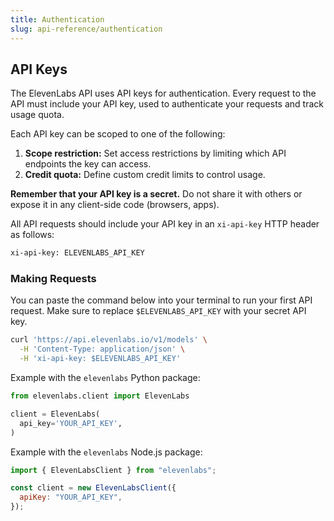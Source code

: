 ```yaml
---
title: Authentication
slug: api-reference/authentication
---
```



## API Keys

The ElevenLabs API uses API keys for authentication. Every request to the API must include your API key, used to authenticate your requests and track usage quota.

Each API key can be scoped to one of the following:

1. **Scope restriction:** Set access restrictions by limiting which API endpoints the key can access.
2. **Credit quota:** Define custom credit limits to control usage.

**Remember that your API key is a secret.** Do not share it with others or expose it in any client-side code (browsers, apps).

All API requests should include your API key in an `xi-api-key` HTTP header as follows:

```bash
xi-api-key: ELEVENLABS_API_KEY
```

### Making Requests

You can paste the command below into your terminal to run your first API request. Make sure to replace `$ELEVENLABS_API_KEY` with your secret API key.

```bash
curl 'https://api.elevenlabs.io/v1/models' \
  -H 'Content-Type: application/json' \
  -H 'xi-api-key: $ELEVENLABS_API_KEY'
```

Example with the `elevenlabs` Python package:

```python
from elevenlabs.client import ElevenLabs

client = ElevenLabs(
  api_key='YOUR_API_KEY',
)
```

Example with the `elevenlabs` Node.js package:

```javascript
import { ElevenLabsClient } from "elevenlabs";

const client = new ElevenLabsClient({
  apiKey: "YOUR_API_KEY",
});
```
